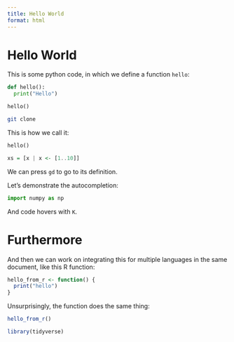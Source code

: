 ```yaml
---
title: Hello World
format: html
---
```


# Hello World

This is some python code, in which we define a function `hello`:

```python
def hello():
  print("Hello")

hello()
```

```bash
git clone
```

This is how we call it:

```python
hello()
```

```haskell
xs = [x | x <- [1..10]]
```

We can press `gd` to go to its definition.

Let's demonstrate the autocompletion:

```python
import numpy as np
```

And code hovers with `K`.

# Furthermore

And then we can work on integrating this for multiple 
languages in the same document, like this R function:

```r
hello_from_r <- function() {
  print("hello")
}
```

Unsurprisingly, the function does the same thing:

```r
hello_from_r()
```


```r
library(tidyverse)
```

